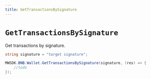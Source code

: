 ```yaml
---
title: GetTransactionsBySignature
---
```


# `GetTransactionsBySignature`

Get transactions by signature.
```csharp
string signature = "target signature";

MWSDK.BNB.Wallet.GetTransactionsBySignature(signature, (res) => {
    //todo
});
```